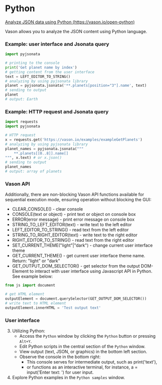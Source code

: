 # Python

[Analyze JSON data using Python (https://vason.io/open-python)](https://vason.io/open-python)

Vason allows you to analyze the JSON content using Python language.

### Example: user interface and Jsonata query

```python
import pyjsonata

# printing to the console
print('Get planet name by index')
# getting content from the user interface
text = LEFT_EDITOR_TO_STRING()
# analyzing by using pyjsonata library
planet = pyjsonata.jsonata('**.planets[position="3"].name', text)
# sending to output
planet
# output: Earth
```

### Example: HTTP request and Jsonata query

```python
import requests
import pyjsonata

# HTTP request
x = requests.get('https://vason.io/examples/exampleGetPlanets')
# analyzing by using pyjsonata library
planet_names = pyjsonata.jsonata("""
    **.planets[[0..8]].name[]
""", x.text) # or x.json()
# sending to output
planet_names
# output: array of planets
```

### Vason API

Additionally, there are non-blocking Vason API functions available for sequential execution mode, ensuring operation without blocking the GUI:


- <Func>CLEAR_CONSOLE</Func>() - clear console
- <Func>CONSOLE</Func>(<Param>text or object</Param>) - print text or object on
  console box
- <Func>ERROR</Func>(<Param>error message</Param>) - print error message on
  console box
- <Func>STRING_TO_LEFT_EDITOR</Func>(<Param>text</Param>) - write text to the
  left editor
- <Func>LEFT_EDITOR_TO_STRING</Func>() - read text from the left editor
- <Func>STRING_TO_RIGHT_EDITOR</Func>(<Param>text</Param>) - write text to the
  right editor
- <Func>RIGHT_EDITOR_TO_STRING</Func>() - read text from the right editor
- <Func>SET_CURRENT_THEME</Func>(<Param>"light"|"dark"</Param>) - change current
  user interface theme
- <Func>GET_CURRENT_THEME</Func>() - get current user interface theme name.
  Return: "light" or "dark"
- <Func>GET_OUTPUT_DOM_SELECTOR</Func>() - get selector from the output
  DOM-Element to interact with user interface using Javascript API in Python.
  See example below:

```python
from js import document

# get HTML element
outputElement = document.querySelector(GET_OUTPUT_DOM_SELECTOR())
# write text to HTML element
outputElement.innerHTML = 'Test output text'
```

### User interface


<ThemedImg name="Python" />

3. Utilizing Python:
   - Access the `Python` window by clicking the `Python` button or pressing `Alt+Y`.
   - Edit Python scripts in the central section of the `Python` window.
   - View output (text, JSON, or graphics) in the bottom left section.
   - Observe the console in the bottom right:
     - This console serves for intermediate output, such as print('text'),
     - or functions as an interactive terminal, for instance, a = input('Enter text: ') for user input.
4. Explore Python examples in the `Python samples` window.
